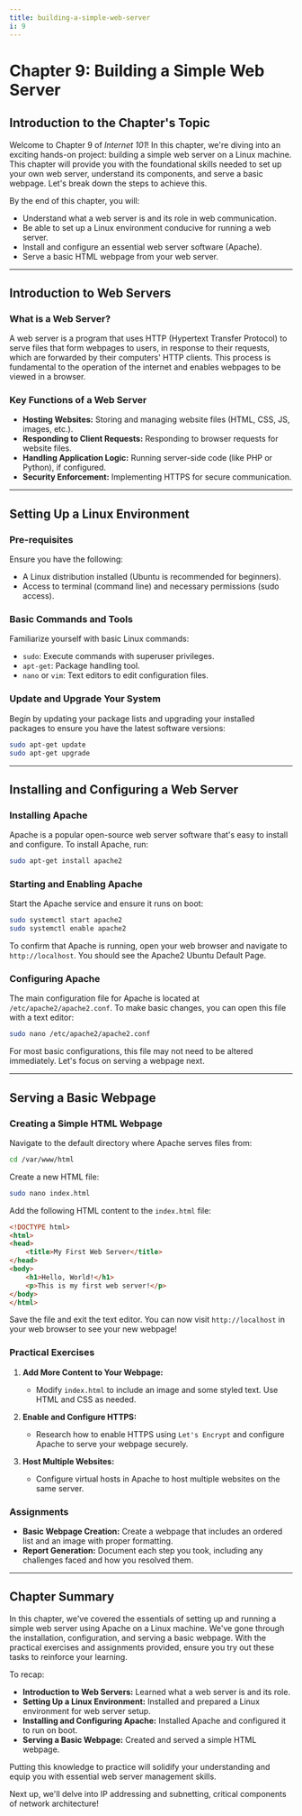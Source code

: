 ```yaml
---
title: building-a-simple-web-server
i: 9
---
```


# Chapter 9: Building a Simple Web Server

## Introduction to the Chapter's Topic

Welcome to Chapter 9 of *Internet 101*! In this chapter, we're diving into an exciting hands-on project: building a simple web server on a Linux machine. This chapter will provide you with the foundational skills needed to set up your own web server, understand its components, and serve a basic webpage. Let's break down the steps to achieve this.

By the end of this chapter, you will:

- Understand what a web server is and its role in web communication.
- Be able to set up a Linux environment conducive for running a web server.
- Install and configure an essential web server software (Apache).
- Serve a basic HTML webpage from your web server.

---

## Introduction to Web Servers

### What is a Web Server?

A web server is a program that uses HTTP (Hypertext Transfer Protocol) to serve files that form webpages to users, in response to their requests, which are forwarded by their computers' HTTP clients. This process is fundamental to the operation of the internet and enables webpages to be viewed in a browser.

### Key Functions of a Web Server

- **Hosting Websites:** Storing and managing website files (HTML, CSS, JS, images, etc.).
- **Responding to Client Requests:** Responding to browser requests for website files.
- **Handling Application Logic:** Running server-side code (like PHP or Python), if configured.
- **Security Enforcement:** Implementing HTTPS for secure communication.

---

## Setting Up a Linux Environment

### Pre-requisites

Ensure you have the following:

- A Linux distribution installed (Ubuntu is recommended for beginners).
- Access to terminal (command line) and necessary permissions (sudo access).

### Basic Commands and Tools

Familiarize yourself with basic Linux commands:
- `sudo`: Execute commands with superuser privileges.
- `apt-get`: Package handling tool.
- `nano` or `vim`: Text editors to edit configuration files.

### Update and Upgrade Your System

Begin by updating your package lists and upgrading your installed packages to ensure you have the latest software versions:

```bash
sudo apt-get update
sudo apt-get upgrade
```

---

## Installing and Configuring a Web Server

### Installing Apache

Apache is a popular open-source web server software that's easy to install and configure. To install Apache, run:

```bash
sudo apt-get install apache2
```

### Starting and Enabling Apache

Start the Apache service and ensure it runs on boot:

```bash
sudo systemctl start apache2
sudo systemctl enable apache2
```

To confirm that Apache is running, open your web browser and navigate to `http://localhost`. You should see the Apache2 Ubuntu Default Page.

### Configuring Apache

The main configuration file for Apache is located at `/etc/apache2/apache2.conf`. To make basic changes, you can open this file with a text editor:

```bash
sudo nano /etc/apache2/apache2.conf
```

For most basic configurations, this file may not need to be altered immediately. Let's focus on serving a webpage next.

---

## Serving a Basic Webpage

### Creating a Simple HTML Webpage

Navigate to the default directory where Apache serves files from:

```bash
cd /var/www/html
```

Create a new HTML file:

```bash
sudo nano index.html
```

Add the following HTML content to the `index.html` file:

```html
<!DOCTYPE html>
<html>
<head>
    <title>My First Web Server</title>
</head>
<body>
    <h1>Hello, World!</h1>
    <p>This is my first web server!</p>
</body>
</html>
```

Save the file and exit the text editor. You can now visit `http://localhost` in your web browser to see your new webpage!

### Practical Exercises

1. **Add More Content to Your Webpage:**
   - Modify `index.html` to include an image and some styled text. Use HTML and CSS as needed.

2. **Enable and Configure HTTPS:**
   - Research how to enable HTTPS using `Let's Encrypt` and configure Apache to serve your webpage securely.

3. **Host Multiple Websites:**
   - Configure virtual hosts in Apache to host multiple websites on the same server.

### Assignments

- **Basic Webpage Creation:** Create a webpage that includes an ordered list and an image with proper formatting.
- **Report Generation:** Document each step you took, including any challenges faced and how you resolved them.

---

## Chapter Summary

In this chapter, we've covered the essentials of setting up and running a simple web server using Apache on a Linux machine. We've gone through the installation, configuration, and serving a basic webpage. With the practical exercises and assignments provided, ensure you try out these tasks to reinforce your learning.

To recap:
- **Introduction to Web Servers:** Learned what a web server is and its role.
- **Setting Up a Linux Environment:** Installed and prepared a Linux environment for web server setup.
- **Installing and Configuring Apache:** Installed Apache and configured it to run on boot.
- **Serving a Basic Webpage:** Created and served a simple HTML webpage.

Putting this knowledge to practice will solidify your understanding and equip you with essential web server management skills.

Next up, we'll delve into IP addressing and subnetting, critical components of network architecture!
